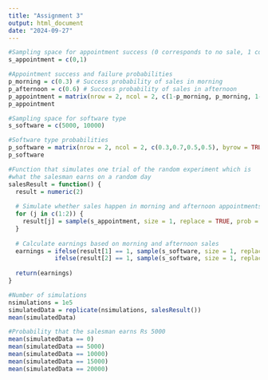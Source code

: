 ```yaml
---
title: "Assignment 3"
output: html_document
date: "2024-09-27"
---
```

```r
#Sampling space for appointment success (0 corresponds to no sale, 1 corresponds to a sale) 
s_appointment = c(0,1)
```

```r
#Appointment success and failure probabilities
p_morning = c(0.3) # Success probability of sales in morning
p_afternoon = c(0.6) # Success probability of sales in afternoon
p_appointment = matrix(nrow = 2, ncol = 2, c(1-p_morning, p_morning, 1-p_afternoon, p_afternoon), byrow = TRUE)
p_appointment
```
```r
#Sampling space for software type
s_software = c(5000, 10000)
```

```r
#Software type probabilities
p_software = matrix(nrow = 2, ncol = 2, c(0.3,0.7,0.5,0.5), byrow = TRUE)
p_software
```
```r
#Function that simulates one trial of the random experiment which is
#what the salesman earns on a random day
salesResult = function() {
  result = numeric(2)
  
  # Simulate whether sales happen in morning and afternoon appointments
  for (j in c(1:2)) {
    result[j] = sample(s_appointment, size = 1, replace = TRUE, prob = p_appointment[j, ])
  }
  
  # Calculate earnings based on morning and afternoon sales
  earnings = ifelse(result[1] == 1, sample(s_software, size = 1, replace = TRUE, prob = p_software[1, ]), 0) +
             ifelse(result[2] == 1, sample(s_software, size = 1, replace = TRUE, prob = p_software[2, ]), 0)
  
  return(earnings)
}
```

```r
#Number of simulations
nsimulations = 1e5
simulatedData = replicate(nsimulations, salesResult())
mean(simulatedData)
```

```r
#Probability that the salesman earns Rs 5000
mean(simulatedData == 0)
mean(simulatedData == 5000)
mean(simulatedData == 10000)
mean(simulatedData == 15000)
mean(simulatedData == 20000)
```

